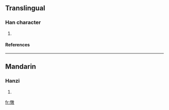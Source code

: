 ==Translingual==
===Han character===
{{Han char|rn=61|rad=心|as=12|sn=15|four=|canj=心卜木大 (PYDK)}}
# {{defn|Han|sort=心12}}
====References====
{{Han ref|kx=0403.070|dkj=11227|dj=0743.110|hdz=42356.020|uh=619E|ud=24990}}

----
==Mandarin==
===Hanzi===
{{cmn-hanzi|pin=[[duì]] ([[dui4]])|wg=tui<sup>4</sup>}}
# {{defn|Mandarin}}

[[fr:憞]]